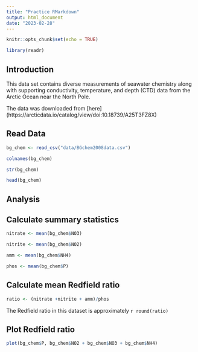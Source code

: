 ```yaml
---
title: "Practice RMarkdown"
output: html_document
date: "2023-02-28"
---
```


```r
knitr::opts_chunk$set(echo = TRUE)

library(readr)
```

## Introduction

This data set contains diverse measurements of seawater chemistry along with supporting conductivity, temperature, and depth (CTD) data from the Arctic Ocean near the North Pole.

The data was downloaded from [here] (https://arcticdata.io/catalog/view/doi:10.18739/A25T3FZ8X)


## Read Data

```r
bg_chem <- read_csv("data/BGchem2008data.csv")
```
```r
colnames(bg_chem)

str(bg_chem)

head(bg_chem)
```


## Analysis



## Calculate summary statistics 


```r
nitrate <- mean(bg_chem$NO3)

nitrite <- mean(bg_chem$NO2)

amm <- mean(bg_chem$NH4)

phos <- mean(bg_chem$P)
```

## Calculate mean Redfield ratio 

```r
ratio <- (nitrate +nitrite + amm)/phos
```

The Redfield ratio in this dataset is approximately `r round(ratio)`

## Plot Redfield ratio

```r
plot(bg_chem$P, bg_chem$NO2 + bg_chem$NO3 + bg_chem$NH4)
```

